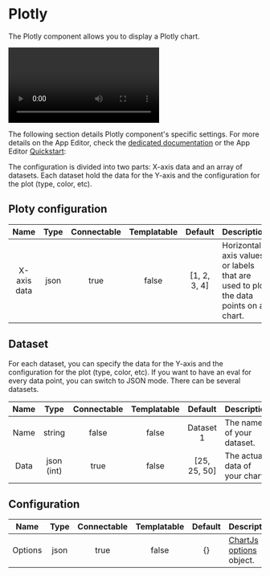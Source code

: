 
# Plotly

The Plotly component allows you to display a Plotly chart.

<video
    className="border-2 rounded-xl object-cover w-full h-full dark:border-gray-800"
    autoPlay
    controls
    src="/videos/plotly_config.mp4"
    alt="Plotly chart"
/>
<br/>

The following section details Plotly component's specific settings. For more details on the App Editor, check the [dedicated documentation](../0_app_editor/index.mdx) or the App Editor [Quickstart](../../getting_started/7_apps_quickstart/index.mdx):

<div class="grid grid-cols-2 gap-6 mb-4">
    <DocCard
        color="orange"
        title="App Editor Documentation"
        description="The app editor is a low-code builder to create custom User Interfaces with components linked to runnables (scripts & flows)."
        href="/docs/apps/app_editor"
    />
    <DocCard
        color="orange"
        title="Apps Quickstart"
        description="Learn how to build your first app in a matter of minutes."
        href="/docs/getting_started/apps_quickstart"
    />
</div>

The configuration is divided into two parts: X-axis data and an array of datasets. Each dataset hold the data for the Y-axis and the configuration for the plot (type, color, etc).

## Ploty configuration

|    Name     |    Type     | Connectable | Templatable |       Default        | Description                            |
| :---------: | :---------: | :---------: | :---------: | :------------------: | -------------------------------------- |
| X-axis data | json |    true     |    false    | [1, 2, 3, 4] |  Horizontal axis values or labels that are used to plot the data points on a chart. |

## Dataset

For each dataset, you can specify the data for the Y-axis and the configuration for the plot (type, color, etc). If you want to have an eval for every data point, you can switch to JSON mode. There can be several datasets.

|  Name   |  Type   | Connectable | Templatable | Default | Description                                                                          |
| :-----: | :-----: | :---------: | :---------: | :-----: | ------------------------------------------------------------------------------------ |
|  Name   |  string   |    false    |    false    |   Dataset 1   | The name of your dataset. |
| Data | json (int) |    true     |    false    |  [25, 25, 50]   | The actual data of your chart.  |

## Configuration

|  Name   |  Type   | Connectable | Templatable | Default | Description                                                                          |
| :-----: | :-----: | :---------: | :---------: | :-----: | ------------------------------------------------------------------------------------ |
| Options | json |    true     |    false    |  {}   | [ChartJs options](https://www.chartjs.org/docs/latest/general/options.html) object.  |